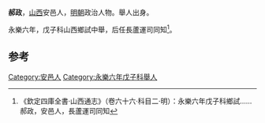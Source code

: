 '''郝政'''，[[山西|山西]]安邑人，[[明朝|明朝]]政治人物。舉人出身。

永樂六年，戊子科山西鄉試中舉，后任長蘆運司同知<ref>《欽定四庫全書·山西通志》（卷六十六·科目二·明）：永樂六年戊子科鄉試……郝政，安邑人，長蘆運司同知</ref>。

==参考==
{{reflist}}
{{明朝人物小作品}}

[[Category:安邑人|Category:安邑人]]
[[Category:永樂六年戊子科舉人|Category:永樂六年戊子科舉人]]